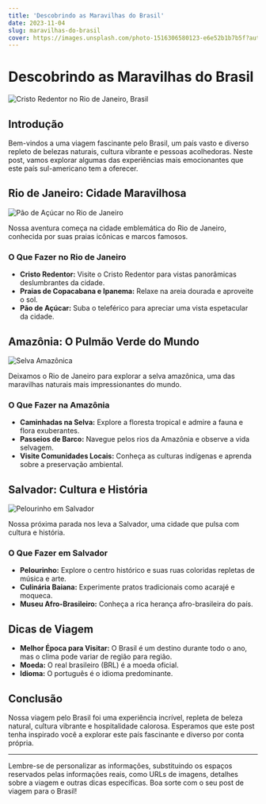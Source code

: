 ```yaml
---
title: 'Descobrindo as Maravilhas do Brasil'
date: 2023-11-04
slug: maravilhas-do-brasil
cover: https://images.unsplash.com/photo-1516306580123-e6e52b1b7b5f?auto=format&fit=crop&q=80&w=1852&ixlib=rb-4.0.3&ixid=M3wxMjA3fDB8MHxwaG90by1wYWdlfHx8fGVufDB8fHx8fA%3D%3D
---
```


# Descobrindo as Maravilhas do Brasil

![Cristo Redentor no Rio de Janeiro, Brasil](https://images.unsplash.com/photo-1516306580123-e6e52b1b7b5f?auto=format&fit=crop&q=80&w=1852&ixlib=rb-4.0.3&ixid=M3wxMjA3fDB8MHxwaG90by1wYWdlfHx8fGVufDB8fHx8fA%3D%3D)

## Introdução

Bem-vindos a uma viagem fascinante pelo Brasil, um país vasto e diverso repleto de belezas naturais, cultura vibrante e pessoas acolhedoras. Neste post, vamos explorar algumas das experiências mais emocionantes que este país sul-americano tem a oferecer.

## Rio de Janeiro: Cidade Maravilhosa

![Pão de Açúcar no Rio de Janeiro](https://images.unsplash.com/photo-1561577553-674ce32847a4?auto=format&fit=crop&q=80&w=2070&ixlib=rb-4.0.3&ixid=M3wxMjA3fDB8MHxwaG90by1wYWdlfHx8fGVufDB8fHx8fA%3D%3D)

Nossa aventura começa na cidade emblemática do Rio de Janeiro, conhecida por suas praias icônicas e marcos famosos.

### O Que Fazer no Rio de Janeiro

- **Cristo Redentor:** Visite o Cristo Redentor para vistas panorâmicas deslumbrantes da cidade.
- **Praias de Copacabana e Ipanema:** Relaxe na areia dourada e aproveite o sol.
- **Pão de Açúcar:** Suba o teleférico para apreciar uma vista espetacular da cidade.

## Amazônia: O Pulmão Verde do Mundo

![Selva Amazônica](https://images.unsplash.com/photo-1566419808810-658178380987?auto=format&fit=crop&q=80&w=2071&ixlib=rb-4.0.3&ixid=M3wxMjA3fDB8MHxwaG90by1wYWdlfHx8fGVufDB8fHx8fA%3D%3D)

Deixamos o Rio de Janeiro para explorar a selva amazônica, uma das maravilhas naturais mais impressionantes do mundo.

### O Que Fazer na Amazônia

- **Caminhadas na Selva:** Explore a floresta tropical e admire a fauna e flora exuberantes.
- **Passeios de Barco:** Navegue pelos rios da Amazônia e observe a vida selvagem.
- **Visite Comunidades Locais:** Conheça as culturas indígenas e aprenda sobre a preservação ambiental.

## Salvador: Cultura e História

![Pelourinho em Salvador](https://images.unsplash.com/photo-1524943890419-892660e224f9?auto=format&fit=crop&q=80&w=1776&ixlib=rb-4.0.3&ixid=M3wxMjA3fDB8MHxwaG90by1wYWdlfHx8fGVufDB8fHx8fA%3D%3D)

Nossa próxima parada nos leva a Salvador, uma cidade que pulsa com cultura e história.

### O Que Fazer em Salvador

- **Pelourinho:** Explore o centro histórico e suas ruas coloridas repletas de música e arte.
- **Culinária Baiana:** Experimente pratos tradicionais como acarajé e moqueca.
- **Museu Afro-Brasileiro:** Conheça a rica herança afro-brasileira do país.

## Dicas de Viagem

- **Melhor Época para Visitar:** O Brasil é um destino durante todo o ano, mas o clima pode variar de região para região.
- **Moeda:** O real brasileiro (BRL) é a moeda oficial.
- **Idioma:** O português é o idioma predominante.

## Conclusão

Nossa viagem pelo Brasil foi uma experiência incrível, repleta de beleza natural, cultura vibrante e hospitalidade calorosa. Esperamos que este post tenha inspirado você a explorar este país fascinante e diverso por conta própria.

---

Lembre-se de personalizar as informações, substituindo os espaços reservados pelas informações reais, como URLs de imagens, detalhes sobre a viagem e outras dicas específicas. Boa sorte com o seu post de viagem para o Brasil!
